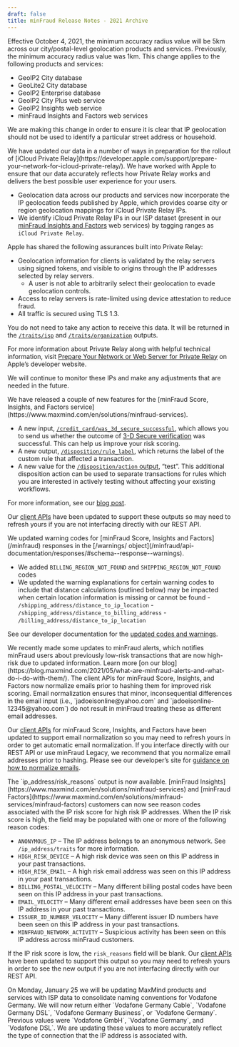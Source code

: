 ```yaml
---
draft: false
title: minFraud Release Notes - 2021 Archive
---
```


<ReleaseNote date="2021-09-23" title="Update to minimum accuracy_radius value">
Effective October 4, 2021, the minimum accuracy radius value will be 5km across
our city/postal-level geolocation products and services. Previously, the minimum
accuracy radius value was 1km. This change applies to the following products and
services:

- GeoIP2 City database
- GeoLite2 City database
- GeoIP2 Enterprise database
- GeoIP2 City Plus web service
- GeoIP2 Insights web service
- minFraud Insights and Factors web services

We are making this change in order to ensure it is clear that IP geolocation
should not be used to identify a particular street address or household.

</ReleaseNote>

<ReleaseNote date="2021-09-08" title="Data Updates for Apple iCloud Private Relay">
We have updated our data in a number of ways in preparation for the rollout of
[iCloud Private Relay](https://developer.apple.com/support/prepare-your-network-for-icloud-private-relay/).
We have worked with Apple to ensure that our data accurately reflects how
Private Relay works and delivers the best possible user experience for your
users.

- Geolocation data across our products and services now incorporate the IP
  geolocation feeds published by Apple, which provides coarse city or region
  geolocation mappings for iCloud Private Relay IPs.
- We identify iCloud Private Relay IPs in our ISP dataset (present in our
  [minFraud Insights and Factors](https://www.maxmind.com/en/solutions/minfraud-services)
  web services) by tagging ranges as `iCloud Private Relay`.

Apple has shared the following assurances built into Private Relay:

- Geolocation information for clients is validated by the relay servers using
  signed tokens, and visible to origins through the IP addresses selected by
  relay servers.
  - A user is not able to arbitrarily select their geolocation to evade
    geolocation controls.
- Access to relay servers is rate-limited using device attestation to reduce
  fraud.
- All traffic is secured using TLS 1.3.

You do not need to take any action to receive this data. It will be returned in
the
[`/traits/isp`](/geoip/docs/web-services/responses/#schema--response--traits__isp)
and
[`/traits/organization`](/geoip/docs/web-services/responses/#schema--response--traits__organization)
outputs.

For more information about Private Relay along with helpful technical
information, visit
[Prepare Your Network or Web Server for Private Relay](https://developer.apple.com/support/prepare-your-network-for-icloud-private-relay/)
on Apple’s developer website.

We will continue to monitor these IPs and make any adjustments that are needed
in the future.

</ReleaseNote>

<ReleaseNote date="2021-09-03" title="New minFraud features: passing 3-D Secure outcome, custom rule label in minFraud response, “test” disposition for custom rules">
We have released a couple of new features for the [minFraud Score, Insights, and
Factors service](https://www.maxmind.com/en/solutions/minfraud-services).

- A new input,
  [`/credit_card/was_3d_secure_successful`](/minfraud/api-documentation/requests#schema--request--credit-card__was_3d_secure_successful),
  which allows you to send us whether the outcome of
  [3-D Secure verification](https://en.wikipedia.org/wiki/3-D_Secure) was
  successful. This can help us improve your risk scoring.
- A new output,
  [`/disposition/rule_label`](/minfraud/api-documentation/responses#schema--response--disposition__rule_label),
  which returns the label of the custom rule that affected a transaction.
- A new value for the
  [`/disposition/action` output](/minfraud/api-documentation/responses#schema--response--disposition__action),
  “test”. This additional disposition action can be used to separate
  transactions for rules which you are interested in actively testing without
  affecting your existing workflows.

For more information, see our
[blog post](https://blog.maxmind.com/2021/09/new-minfraud-features-passing-3-d-secure-outcome-custom-rule-label-in-minfraud-response-test-disposition-for-custom-rules/).

Our [client APIs](/minfraud/evaluate-a-transaction#links-to-maxmind-client-apis)
have been updated to support these outputs so may need to refresh yours if you
are not interfacing directly with our REST API.

</ReleaseNote>

<ReleaseNote date="2021-05-19" title="Updated warning codes in minFraud Score, Insights, and Factors">
We updated warning codes for [minFraud Score, Insights and Factors](/minfraud)
responses in the [/warnings/
object](/minfraud/api-documentation/responses/#schema--response--warnings).

- We added `BILLING_REGION_NOT_FOUND` and `SHIPPING_REGION_NOT_FOUND` codes
- We updated the warning explanations for certain warning codes to include that
  distance calculations (outlined below) may be impacted when certain location
  information is missing or cannot be found -
  `/shipping_address/distance_to_ip_location` -
  `/shipping_address/distance_to_billing_address` -
  `/billing_address/distance_to_ip_location`

See our developer documentation for the
[updated codes and warnings](/minfraud/api-documentation/responses/#schema--response--warnings).

</ReleaseNote>

<ReleaseNote date="2021-05-13" title="Updates to minFraud Alerts">
We recently made some updates to minFraud alerts, which notifies minFraud users
about previously low-risk transactions that are now high-risk due to updated
information. Learn more [on our
blog](https://blog.maxmind.com/2021/05/what-are-minfraud-alerts-and-what-do-i-do-with-them/).
</ReleaseNote>

<ReleaseNote date="2021-02-22" title="Normalize Emails Before Hashing for Improved minFraud Scoring">
The client APIs for minFraud Score, Insights, and Factors now normalize emails
prior to hashing them for improved risk scoring. Email normalization ensures
that minor, inconsequential differences in the email input (i.e.,
`jadoeisonline@yahoo.com` and `jadoeisonline-12345@yahoo.com`) do not result in
minFraud treating these as different email addresses.

Our [client APIs](/minfraud/evaluate-a-transaction#links-to-maxmind-client-apis)
for minFraud Score, Insights, and Factors have been updated to support email
normalization so you may need to refresh yours in order to get automatic email
normalization. If you interface directly with our REST API or use minFraud
Legacy, we recommend that you normalize email addresses prior to hashing. Please
see our developer’s site for
[guidance on how to normalize emails](/minfraud/normalizing-email-addresses-for-minfraud).

</ReleaseNote>

<ReleaseNote date="2021-02-03" title="New output IP risk reasons">
The `ip_address/risk_reasons` output is now available. [minFraud
Insights](https://www.maxmind.com/en/solutions/minfraud-services) and [minFraud
Factors](https://www.maxmind.com/en/solutions/minfraud-services/minfraud-factors)
customers can now see reason codes associated with the IP risk score for high
risk IP addresses. When the IP risk score is high, the field may be populated
with one or more of the following reason codes:

- `ANONYMOUS_IP` – The IP address belongs to an anonymous network. See
  `/ip_address/traits` for more information.
- `HIGH_RISK_DEVICE` – A high risk device was seen on this IP address in your
  past transactions.
- `HIGH_RISK_EMAIL` – A high risk email address was seen on this IP address in
  your past transactions.
- `BILLING_POSTAL_VELOCITY` – Many different billing postal codes have been seen
  on this IP address in your past transactions.
- `EMAIL_VELOCITY` – Many different email addresses have been seen on this IP
  address in your past transactions.
- `ISSUER_ID_NUMBER_VELOCITY` – Many different issuer ID numbers have been seen
  on this IP address in your past transactions.
- `MINFRAUD_NETWORK_ACTIVITY` – Suspicious activity has been seen on this IP
  address across minFraud customers.

If the IP risk score is low, the `risk_reasons` field will be blank. Our
[client APIs](/minfraud/evaluate-a-transaction#links-to-maxmind-client-apis)
have been updated to support this output so you may need to refresh yours in
order to see the new output if you are not interfacing directly with our REST
API.

</ReleaseNote>

<ReleaseNote date="2021-01-22" title="Change to Vodafone Germany ISP name">
On Monday, January 25 we will be updating MaxMind products and services with
ISP data to consolidate naming conventions for Vodafone Germany. We will now
return either `Vodafone Germany Cable`, `Vodafone Germany DSL`, `Vodafone
Germany Business`, or `Vodafone Germany`. Previous values were `Vodafone GmbH`,
`Vodafone Germany`, and `Vodafone DSL`. We are updating these values to more
accurately reflect the type of connection that the IP address is associated
with.
</ReleaseNote>

